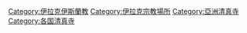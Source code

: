 {{Commonscat|Mosques in Iraq}}

[[Category:伊拉克伊斯蘭教|Category:伊拉克伊斯蘭教]]
[[Category:伊拉克宗教場所|Category:伊拉克宗教場所]]
[[Category:亞洲清真寺|Category:亞洲清真寺]]
[[Category:各国清真寺|Category:各国清真寺]]